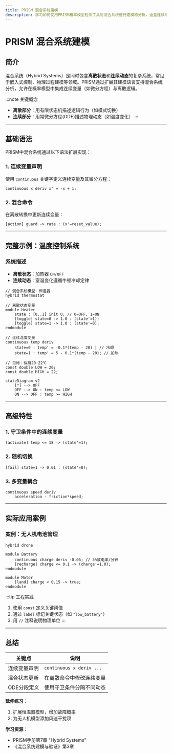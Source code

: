 ```yaml
---
title: PRISM 混合系统建模
description: 学习如何使用PRISM概率模型检测工具对混合系统进行建模和分析，涵盖连续与离散变量的组合建模方法。
---
```


# PRISM 混合系统建模

## 简介

混合系统（Hybrid Systems）是同时包含**离散状态**和**连续动态**的复杂系统，常见于嵌入式控制、物理过程建模等领域。PRISM通过扩展其建模语言支持混合系统分析，允许在概率模型中集成连续变量（如微分方程）与离散逻辑。

:::note 关键概念
- **离散部分**：用有限状态机描述逻辑行为（如模式切换）
- **连续部分**：用常微分方程(ODE)描述物理动态（如温度变化）
:::

---

## 基础语法

PRISM中混合系统通过以下语法扩展实现：

### 1. 连续变量声明
使用 `continuous` 关键字定义连续变量及其微分方程：
```prism
continuous x deriv x' = -x + 1;
```

### 2. 混合命令
在离散转换中更新连续变量：
```prism
[action] guard -> rate : (x'=reset_value);
```

---

## 完整示例：温度控制系统

### 系统描述
- **离散状态**：加热器 `ON/OFF`
- **连续动态**：室温变化遵循牛顿冷却定律

```prism
// 混合系统模型：恒温器
hybrid thermostat

// 离散状态变量
module Heater
    state : [0..1] init 0; // 0=OFF, 1=ON
    [toggle] state=0 -> 1.0 : (state'=1);
    [toggle] state=1 -> 1.0 : (state'=0);
endmodule

// 连续温度变量
continuous temp deriv 
    state=0 : temp' = -0.1*(temp - 20) | // 冷却
    state=1 : temp' = 5 - 0.1*(temp - 20); // 加热

// 目标：保持20-22℃
const double LOW = 20;
const double HIGH = 22;
```

```mermaid
stateDiagram-v2
    [*] --> OFF
    OFF --> ON : temp <= LOW
    ON --> OFF : temp >= HIGH
```

---

## 高级特性

### 1. 守卫条件中的连续变量
```prism
[activate] temp <= 18 -> (state'=1);
```

### 2. 随机切换
```prism
[fail] state=1 -> 0.01 : (state'=0);
```

### 3. 多变量耦合
```prism
continuous speed deriv 
    acceleration - friction*speed;
```

---

## 实际应用案例

### 案例：无人机电池管理
```prism
hybrid drone

module Battery
    continuous charge deriv -0.05; // 5%放电率/分钟
    [recharge] charge <= 0.1 -> (charge'=1.0);
endmodule

module Motor
    [land] charge < 0.15 -> true;
endmodule
```

:::tip 工程实践
1. 使用 `const` 定义关键阈值
2. 通过 `label` 标记关键状态（如 `"low_battery"`）
3. 用 `//` 注释说明物理单位
:::

---

## 总结

| 关键点                  | 说明                          |
|-------------------------|-----------------------------|
| 连续变量声明            | `continuous x deriv ...`     |
| 混合状态更新            | 在离散命令中修改连续变量      |
| ODE分段定义             | 使用守卫条件分隔不同动态      |

**延伸练习**：
1. 扩展恒温器模型，增加故障概率
2. 为无人机模型添加风速干扰项

**学习资源**：
- PRISM手册第7章 "Hybrid Systems"
- 《混合系统建模与验证》第3章